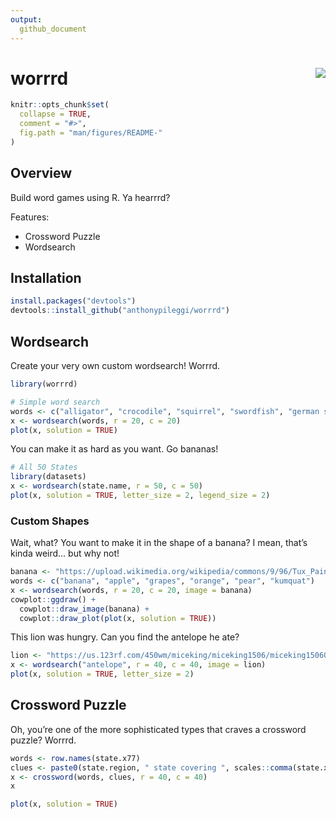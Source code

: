 ```yaml
---
output:
  github_document
---
```


<!-- README.md is generated from README.Rmd. Please edit that file -->

# worrrd <img src="man/figures/logo.png" align="right" />

```r
knitr::opts_chunk$set(
  collapse = TRUE,
  comment = "#>",
  fig.path = "man/figures/README-"
)
```

## Overview

Build word games using R.  Ya hearrrd?

Features:

  - Crossword Puzzle
  - Wordsearch
  
## Installation

```r
install.packages("devtools")
devtools::install_github("anthonypileggi/worrrd")
```

## Wordsearch

Create your very own custom wordsearch!  Worrrd.

```r
library(worrrd)

# Simple word search
words <- c("alligator", "crocodile", "squirrel", "swordfish", "german shepherd", "panda", "wolf")
x <- wordsearch(words, r = 20, c = 20)
plot(x, solution = TRUE)
```

You can make it as hard as you want.  Go bananas!

```r
# All 50 States
library(datasets)
x <- wordsearch(state.name, r = 50, c = 50)
plot(x, solution = TRUE, letter_size = 2, legend_size = 2)
```

### Custom Shapes

Wait, what?  You want to make it in the shape of a banana?  I mean, that's kinda weird... but why not!

```r
banana <- "https://upload.wikimedia.org/wikipedia/commons/9/96/Tux_Paint_banana.svg"
words <- c("banana", "apple", "grapes", "orange", "pear", "kumquat")
x <- wordsearch(words, r = 20, c = 20, image = banana)
cowplot::ggdraw() +
  cowplot::draw_image(banana) +
  cowplot::draw_plot(plot(x, solution = TRUE))

```

This lion was hungry.  Can you find the antelope he ate?

```r
lion <- "https://us.123rf.com/450wm/miceking/miceking1506/miceking150601500/40903456-stock-vector-lion-silhouette.jpg"
x <- wordsearch("antelope", r = 40, c = 40, image = lion)
plot(x, solution = TRUE, letter_size = 2)
```


## Crossword Puzzle

Oh, you're one of the more sophisticated types that craves a crossword puzzle?  Worrrd.

```r
words <- row.names(state.x77)
clues <- paste0(state.region, " state covering ", scales::comma(state.x77[, "Area"]), " square miles.")
x <- crossword(words, clues, r = 40, c = 40)
x
```

```r
plot(x, solution = TRUE)
```